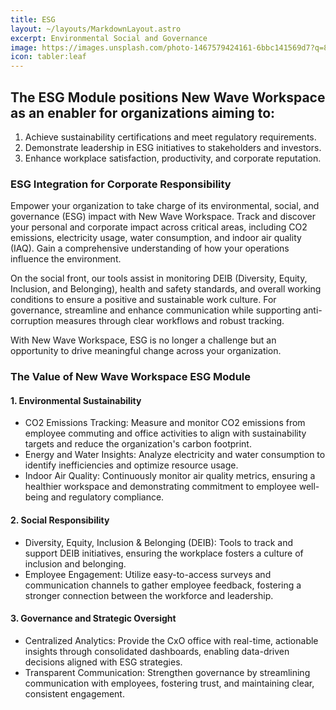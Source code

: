 ```yaml
---
title: ESG
layout: ~/layouts/MarkdownLayout.astro
excerpt: Environmental Social and Governance
image: https://images.unsplash.com/photo-1467579424161-6bbc141569d7?q=80&w=3540&auto=format&fit=crop&ixlib=rb-4.0.3&ixid=M3wxMjA3fDB8MHxwaG90by1wYWdlfHx8fGVufDB8fHx8fA%3D%3D
icon: tabler:leaf
---
```


## The ESG Module positions New Wave Workspace as an enabler for organizations aiming to:

1.	Achieve sustainability certifications and meet regulatory requirements.
2.	Demonstrate leadership in ESG initiatives to stakeholders and investors.
3.	Enhance workplace satisfaction, productivity, and corporate reputation.

### ESG Integration for Corporate Responsibility

Empower your organization to take charge of its environmental, social, and governance (ESG) impact with New Wave Workspace. Track and discover your personal and corporate impact across critical areas, including CO2 emissions, electricity usage, water consumption, and indoor air quality (IAQ). Gain a comprehensive understanding of how your operations influence the environment.

On the social front, our tools assist in monitoring DEIB (Diversity, Equity, Inclusion, and Belonging), health and safety standards, and overall working conditions to ensure a positive and sustainable work culture. For governance, streamline and enhance communication while supporting anti-corruption measures through clear workflows and robust tracking.

With New Wave Workspace, ESG is no longer a challenge but an opportunity to drive meaningful change across your organization.
 
### The Value of New Wave Workspace ESG Module

#### 1.	Environmental Sustainability

- CO2  Emissions Tracking: Measure and monitor CO2 emissions from employee commuting and office activities to align with sustainability targets and reduce the organization's carbon footprint.
- Energy and Water Insights: Analyze electricity and water consumption to identify inefficiencies and optimize resource usage.
- Indoor Air Quality: Continuously monitor air quality metrics, ensuring a healthier workspace and demonstrating commitment to employee well-being and regulatory compliance.

#### 2.	Social Responsibility

- Diversity, Equity, Inclusion & Belonging (DEIB): Tools to track and support DEIB initiatives, ensuring the workplace fosters a culture of inclusion and belonging.
- Employee Engagement: Utilize easy-to-access surveys and communication channels to gather employee feedback, fostering a stronger connection between the workforce and leadership.

#### 3.	Governance and Strategic Oversight

- Centralized Analytics: Provide the CxO office with real-time, actionable insights through consolidated dashboards, enabling data-driven decisions aligned with ESG strategies.
- Transparent Communication: Strengthen governance by streamlining communication with employees, fostering trust, and maintaining clear, consistent engagement.
